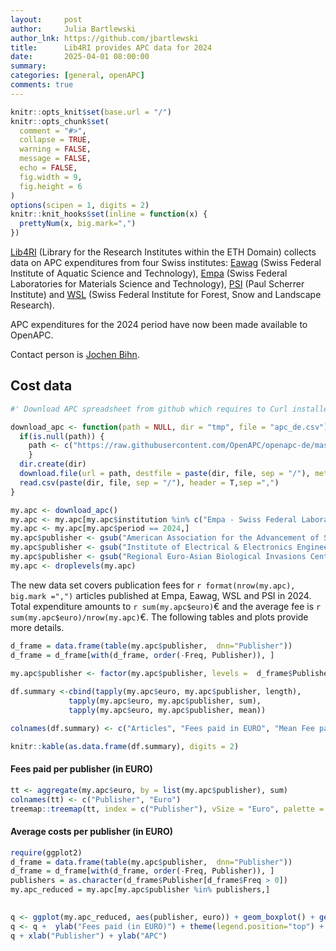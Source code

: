 ```yaml
---
layout:     post
author:     Julia Bartlewski
author_lnk: https://github.com/jbartlewski
title:      Lib4RI provides APC data for 2024
date:       2025-04-01 08:00:00
summary:    
categories: [general, openAPC]
comments: true
---
```



```r
knitr::opts_knit$set(base.url = "/")
knitr::opts_chunk$set(
  comment = "#>",
  collapse = TRUE,
  warning = FALSE, 
  message = FALSE,
  echo = FALSE,
  fig.width = 9,
  fig.height = 6
)
options(scipen = 1, digits = 2)
knitr::knit_hooks$set(inline = function(x) {
  prettyNum(x, big.mark=",")
})
```

[Lib4RI](https://www.lib4ri.ch/) (Library for the Research Institutes within the ETH Domain) collects data on APC expenditures from four Swiss institutes: [Eawag](https://www.eawag.ch/en/) (Swiss Federal Institute of Aquatic Science and Technology), [Empa](https://www.empa.ch/) (Swiss Federal Laboratories for Materials Science and Technology), [PSI](https://www.psi.ch/en) (Paul Scherrer Institute) and [WSL](https://www.wsl.ch/en/index.html) (Swiss Federal Institute for Forest, Snow and Landscape Research).

APC expenditures for the 2024 period have now been made available to OpenAPC.

Contact person is [Jochen Bihn](mailto:openaccess@lib4ri.ch).

## Cost data

```r
#' Download APC spreadsheet from github which requires to Curl installed

download_apc <- function(path = NULL, dir = "tmp", file = "apc_de.csv"){
  if(is.null(path)) {
    path <- c("https://raw.githubusercontent.com/OpenAPC/openapc-de/master/data/apc_de.csv")
    } 
  dir.create(dir) 
  download.file(url = path, destfile = paste(dir, file, sep = "/"), method = "curl")
  read.csv(paste(dir, file, sep = "/"), header = T,sep =",")
}

my.apc <- download_apc()
my.apc <- my.apc[my.apc$institution %in% c("Empa - Swiss Federal Laboratories for Materials Science and Technology", "Eawag - Swiss Federal Institute of Aquatic Science and Technology", "WSL - Swiss Federal Institute for Forest, Snow and Landscape Research", "PSI - Paul Scherrer Institute"),]
my.apc <- my.apc[my.apc$period == 2024,]
my.apc$publisher <- gsub("American Association for the Advancement of Science \\(AAAS\\)", "AAAS", my.apc$publisher)
my.apc$publisher <- gsub("Institute of Electrical & Electronics Engineers \\(IEEE\\)", "IEEE", my.apc$publisher)
my.apc$publisher <- gsub("Regional Euro-Asian Biological Invasions Centre Oy \\(REABIC\\)", "REABIC", my.apc$publisher)
my.apc <- droplevels(my.apc)
```

The new data set covers publication fees for `r format(nrow(my.apc), big.mark =",")` articles published at Empa, Eawag, WSL and PSI in 2024. Total expenditure amounts to `r sum(my.apc$euro)`€ and the average fee is `r sum(my.apc$euro)/nrow(my.apc)`€. The following tables and plots provide more details.


```r
d_frame = data.frame(table(my.apc$publisher,  dnn="Publisher"))                 
d_frame = d_frame[with(d_frame, order(-Freq, Publisher)), ]                                           
                                    
my.apc$publisher <- factor(my.apc$publisher, levels =  d_frame$Publisher)

df.summary <-cbind(tapply(my.apc$euro, my.apc$publisher, length),
             tapply(my.apc$euro, my.apc$publisher, sum),
             tapply(my.apc$euro, my.apc$publisher, mean))

colnames(df.summary) <- c("Articles", "Fees paid in EURO", "Mean Fee paid")

knitr::kable(as.data.frame(df.summary), digits = 2)
```

#### Fees paid per publisher (in EURO)

```r
tt <- aggregate(my.apc$euro, by = list(my.apc$publisher), sum)
colnames(tt) <- c("Publisher", "Euro")
treemap::treemap(tt, index = c("Publisher"), vSize = "Euro", palette = "Paired")
```


####  Average costs per publisher (in EURO)

```r
require(ggplot2)
d_frame = data.frame(table(my.apc$publisher,  dnn="Publisher"))                 
d_frame = d_frame[with(d_frame, order(-Freq, Publisher)), ]
publishers = as.character(d_frame$Publisher[d_frame$Freq > 0])
my.apc_reduced = my.apc[my.apc$publisher %in% publishers,]

  
q <- ggplot(my.apc_reduced, aes(publisher, euro)) + geom_boxplot() + geom_point()
q <- q +  ylab("Fees paid (in EURO)") + theme(legend.position="top") + theme_bw(base_size = 18) + coord_flip()
q + xlab("Publisher") + ylab("APC")
```
